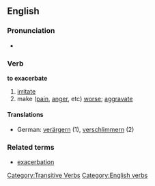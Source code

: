 ==English==
===Pronunciation===
*{{audio|en-us-admit.ogg|Audio (US)}}

===Verb===
'''to exacerbate'''

# [[irritate]]
# make ([[pain]], [[anger]], etc) [[worse]]; [[aggravate]]

====Translations====
*German: [[verärgern]] (1), [[verschlimmern]] (2)

===Related terms===
*[[exacerbation]]

[[Category:Transitive Verbs]]
[[Category:English verbs]]